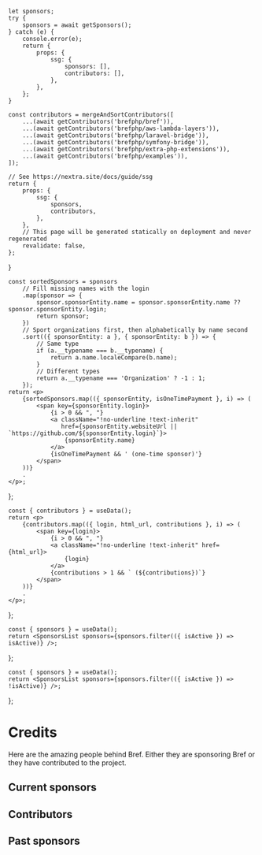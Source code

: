 
    let sponsors;
    try {
        sponsors = await getSponsors();
    } catch (e) {
        console.error(e);
        return {
            props: {
                ssg: {
                    sponsors: [],
                    contributors: [],
                },
            },
        };
    }

    const contributors = mergeAndSortContributors([
        ...(await getContributors('brefphp/bref')),
        ...(await getContributors('brefphp/aws-lambda-layers')),
        ...(await getContributors('brefphp/laravel-bridge')),
        ...(await getContributors('brefphp/symfony-bridge')),
        ...(await getContributors('brefphp/extra-php-extensions')),
        ...(await getContributors('brefphp/examples')),
    ]);

    // See https://nextra.site/docs/guide/ssg
    return {
        props: {
            ssg: {
                sponsors,
                contributors,
            },
        },
        // This page will be generated statically on deployment and never regenerated
        revalidate: false,
    };
}

    const sortedSponsors = sponsors
        // Fill missing names with the login
        .map(sponsor => {
            sponsor.sponsorEntity.name = sponsor.sponsorEntity.name ?? sponsor.sponsorEntity.login;
            return sponsor;
        })
        // Sport organizations first, then alphabetically by name second
        .sort(({ sponsorEntity: a }, { sponsorEntity: b }) => {
            // Same type
            if (a.__typename === b.__typename) {
                return a.name.localeCompare(b.name);
            }
            // Different types
            return a.__typename === 'Organization' ? -1 : 1;
        });
    return <p>
        {sortedSponsors.map(({ sponsorEntity, isOneTimePayment }, i) => (
            <span key={sponsorEntity.login}>
                {i > 0 && ", "}
                <a className="!no-underline !text-inherit"
                   href={sponsorEntity.websiteUrl || `https://github.com/${sponsorEntity.login}`}>
                    {sponsorEntity.name}
                </a>
                {isOneTimePayment && ' (one-time sponsor)'}
            </span>
        ))}
        .
    </p>;
};

    const { contributors } = useData();
    return <p>
        {contributors.map(({ login, html_url, contributions }, i) => (
            <span key={login}>
                {i > 0 && ", "}
                <a className="!no-underline !text-inherit" href={html_url}>
                    {login}
                </a>
                {contributions > 1 && ` (${contributions})`}
            </span>
        ))}
        .
    </p>;
};

    const { sponsors } = useData();
    return <SponsorsList sponsors={sponsors.filter(({ isActive }) => isActive)} />;
};

    const { sponsors } = useData();
    return <SponsorsList sponsors={sponsors.filter(({ isActive }) => !isActive)} />;
};

# Credits

Here are the amazing people behind Bref. Either they are sponsoring Bref or they have contributed to the project.

## Current sponsors

<CurrentSponsors />

## Contributors

<ContributorsList />

## Past sponsors

<PastSponsors />
